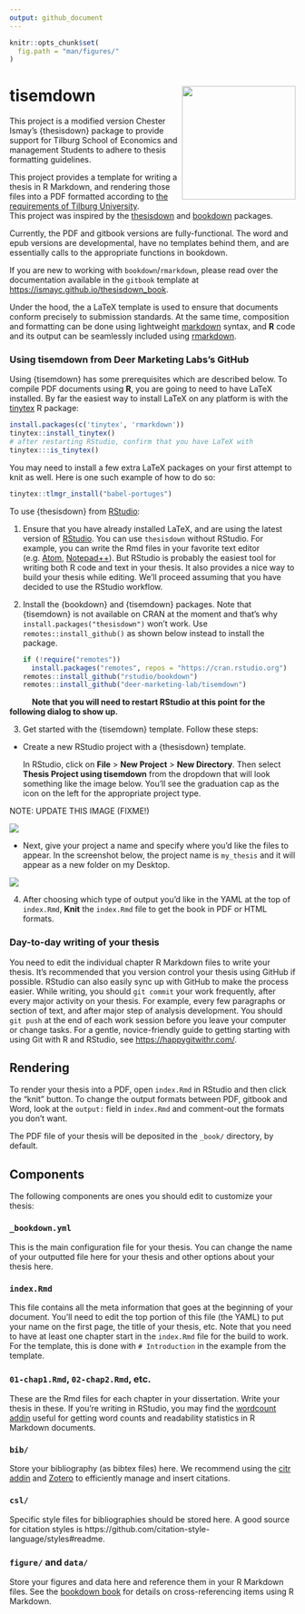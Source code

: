 ```yaml
---
output: github_document
---
```


<!-- README.md is generated from README.Rmd via `devtools::build_readme()`. Please edit README.Rmd -->

```r
knitr::opts_chunk$set(
  fig.path = "man/figures/"
)
```


# tisemdown <img src="man/figures/tisemdown_hex.png" align="right" width=200 />

This project is a modified version Chester Ismay's {thesisdown} package to provide support for Tilburg School of Economics and management Students to adhere to thesis formatting guidelines.

This project provides a template for writing a thesis in R Markdown, and rendering those files into a PDF formatted according to [the requirements of Tilburg University](FIXME).  
This project was inspired by the [thesisdown](https://github.com/ismayc/thesisdown) and [bookdown](https://github.com/rstudio/bookdown) packages.

Currently, the PDF and gitbook versions are fully-functional.  The word and epub versions are developmental, have no templates behind them, and are essentially calls to the appropriate functions in bookdown.

If you are new to working with `bookdown`/`rmarkdown`, please read over the documentation available in the `gitbook` template at <https://ismayc.github.io/thesisdown_book>.

Under the hood, the a LaTeX template is used to ensure that documents conform precisely to submission standards. 
At the same time, composition and formatting can be done using lightweight [markdown](https://rmarkdown.rstudio.com/authoring_basics.html) syntax, and **R** code and its output can be seamlessly included using [rmarkdown](https://rmarkdown.rstudio.com).

### Using tisemdown from Deer Marketing Labs's GitHub

Using {tisemdown} has some prerequisites which are described below. To compile PDF documents using **R**, you are going to need to have LaTeX installed. By far the easiest way to install LaTeX on any platform is with the [tinytex](https://yihui.name/tinytex/) R package:

```r
install.packages(c('tinytex', 'rmarkdown'))
tinytex::install_tinytex()
# after restarting RStudio, confirm that you have LaTeX with
tinytex:::is_tinytex()
```

You may need to install a few extra LaTeX packages on your first attempt to knit as well. Here is one such example of how to do so:

```r
tinytex::tlmgr_install("babel-portuges")
```

To use {thesisdown} from [RStudio](https://www.rstudio.com/products/rstudio/download/):

1. Ensure that you have already installed LaTeX, and are using the latest version of [RStudio](https://www.rstudio.com/products/rstudio/download/). You can use `thesisdown` without RStudio. For example, you can write the Rmd files in your favorite text editor (e.g. [Atom](https://atom.io/), [Notepad++](https://notepad-plus-plus.org/)). But RStudio is probably the easiest tool for writing both R code and text in your thesis. It also provides a nice way to build your thesis while editing. We'll proceed assuming that you have decided to use the RStudio workflow.

2. Install the {bookdown} and {tisemdown} packages. Note that {tisemdown} is not available on CRAN at the moment and that's why `install.packages("thesisdown")` won't work. Use `remotes::install_github()` as shown below instead to install the package.

    ```r
    if (!require("remotes")) 
      install.packages("remotes", repos = "https://cran.rstudio.org")
    remotes::install_github("rstudio/bookdown")
    remotes::install_github("deer-marketing-lab/tisemdown")
    ```
      
  &nbsp;&nbsp;&nbsp;&nbsp;&nbsp;&nbsp;&nbsp;&nbsp;&nbsp;&nbsp;**Note that you will need to restart RStudio at this point for the following dialog to show up.**

3. Get started with the {tisemdown} template. 
Follow these steps:


- Create a new RStudio project with a
{thesisdown} template.

  In RStudio, click on **File** > **New Project** > 
**New Directory**. Then select 
**Thesis Project using tisemdown** from the dropdown that
will look something like the image below. You'll see the
graduation cap as the icon on the left for the appropriate
project type.

NOTE: UPDATE THIS IMAGE (FIXME!)

  ![](https://raw.githubusercontent.com/ismayc/thesisdown/master/docs/reference/figures/thesis_proj.png)

 - Next, give your project a name and specify where you'd like
the files to appear. In the screenshot below, the project
name is `my_thesis` and it will appear as a new folder
on my Desktop.

  ![](https://raw.githubusercontent.com/ismayc/thesisdown/master/docs/reference/figures/thesis_proj_name.png)


4. After choosing which type of output you'd like in the YAML at the top of `index.Rmd`, **Knit** the `index.Rmd` file to get the book in PDF or HTML formats.

### Day-to-day writing of your thesis

You need to edit the individual chapter R Markdown files to write your thesis. 
It's recommended that you version control your thesis using GitHub if possible. 
RStudio can also easily sync up with GitHub to make the process easier. While writing, you should `git commit` your work frequently, after every major activity on your thesis. 
For example, every few paragraphs or section of text, and after major step of analysis development. 
You should `git push` at the end of each work session before you leave your computer or change tasks. 
For a gentle, novice-friendly guide to getting starting with using Git with R and RStudio, see <https://happygitwithr.com/>.

## Rendering

To render your thesis into a PDF, open `index.Rmd` in RStudio and then click the "knit" button. To change the output formats between PDF, gitbook and Word, look at the `output:` field in `index.Rmd` and comment-out the formats you don't want.

The PDF file of your thesis will be deposited in the `_book/` directory, by default.

## Components

The following components are ones you should edit to customize your thesis:

### `_bookdown.yml`

This is the main configuration file for your thesis. You can change the name of your outputted file here for your thesis and other options about your thesis here.

### `index.Rmd`

This file contains all the meta information that goes at the beginning of your
document. You'll need to edit the top portion of this file (the YAML) to put your name on the first page, the title of your thesis, etc. Note that you need to have at least one chapter start in the `index.Rmd` file for the build to work. For the template, this is done with `# Introduction` in the example from the template.

### `01-chap1.Rmd`, `02-chap2.Rmd`, etc.

These are the Rmd files for each chapter in your dissertation. Write your thesis in these. If you're writing in RStudio, you may find the [wordcount addin](https://github.com/benmarwick/wordcountaddin) useful for getting word counts and readability statistics in R Markdown documents.

### `bib/`

Store your bibliography (as bibtex files) here. We recommend using the [citr addin](https://github.com/crsh/citr) and [Zotero](https://www.zotero.org/) to efficiently manage and insert citations.

### `csl/`

Specific style files for bibliographies should be stored here. A good source for
citation styles is https://github.com/citation-style-language/styles#readme.

### `figure/` and `data/`

Store your figures and data here and reference them in your R Markdown files. See the [bookdown book](https://bookdown.org/yihui/bookdown/) for details on cross-referencing items using R Markdown.
